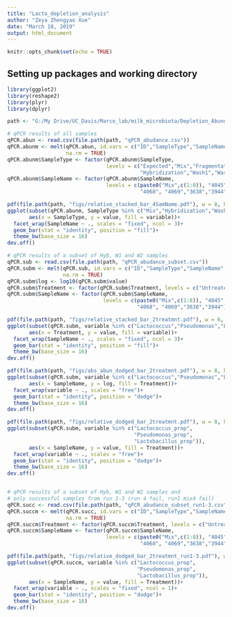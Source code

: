 ```yaml
---
title: "Lacto_depletion_analysis"
author: "Zeya Zhengyao Xue"
date: "March 18, 2019"
output: html_document
---
```


```r
knitr::opts_chunk$set(echo = TRUE)
```

## Setting up packages and working directory 
```r
library(ggplot2)
library(reshape2)
library(plyr)
library(dplyr)

path <- "G:/My Drive/UC_Davis/Marco_lab/milk_microbiota/Depletion_Abundant_sequences/Agilent_SureSelect/sequencing/"
```

```r
# qPCR results of all samples 
qPCR.abun <- read.csv(file.path(path, "qPCR_abudance.csv"))
qPCR.abunm <- melt(qPCR.abun, id.vars = c("ID","SampleType","SampleName"),
                   na.rm = TRUE)
qPCR.abunm$SampleType <- factor(qPCR.abunm$SampleType, 
                                levels = c("Expected","Mix","Fragmentation",
                                           "Hybridization","Wash1","Wash2","Beads"))
qPCR.abunm$SampleName <- factor(qPCR.abunm$SampleName, 
                                levels = c(paste0("Mix",c(1:8)), "4045", "4046", 
                                           "4068", "4069","3638","3944"))

pdf(file.path(path, "figs/relative_stacked_bar_4SamName.pdf"), w = 8, h = 8)
ggplot(subset(qPCR.abunm, SampleType %in% c("Mix","Hybridization","Wash1","Wash2")), 
       aes(x = SampleType, y = value, fill = variable))+
  facet_wrap(SampleName ~ ., scales = "fixed", ncol = 3)+
  geom_bar(stat = "identity", position = "fill")+
  theme_bw(base_size = 16)
dev.off()

# qPCR results of a subset of Hyb, W1 and W2 samples
qPCR.sub <- read.csv(file.path(path, "qPCR_abudance_subset.csv"))
qPCR.subm <- melt(qPCR.sub, id.vars = c("ID","SampleType","SampleName","Treatment"),
                  na.rm = TRUE)
qPCR.subm$log <- log10(qPCR.subm$value)
qPCR.subm$Treatment <- factor(qPCR.subm$Treatment, levels = c("Untreated","Treated"))
qPCR.subm$SampleName <- factor(qPCR.subm$SampleName, 
                               levels = c(paste0("Mix",c(1:8)), "4045", "4046", 
                                          "4068", "4069","3638","3944"))

pdf(file.path(path, "figs/relative_stacked_bar_2treatmnt.pdf"), w = 6, h = 8)
ggplot(subset(qPCR.subm, variable %in% c("Lactococcus","Pseudomonas","Lactobacillus")),
       aes(x = Treatment, y = value, fill = variable))+
  facet_wrap(SampleName ~ ., scales = "fixed", ncol = 3)+
  geom_bar(stat = "identity", position = "fill")+
  theme_bw(base_size = 16)
dev.off()

pdf(file.path(path, "figs/abs_abun_dodged_bar_2treatmnt.pdf"), w = 8, h = 5)
ggplot(subset(qPCR.subm, variable %in% c("Lactococcus","Pseudomonas","Lactobacillus")),
       aes(x = SampleName, y = log, fill = Treatment))+
  facet_wrap(variable ~ ., scales = "free")+
  geom_bar(stat = "identity", position = "dodge")+
  theme_bw(base_size = 16)
dev.off()

pdf(file.path(path, "figs/relative_dodged_bar_2treatmnt.pdf"), w = 8, h = 5)
ggplot(subset(qPCR.subm, variable %in% c("Lactococcus_prop",
                                         "Pseudomonas_prop",
                                         "Lactobacillus_prop")),
       aes(x = SampleName, y = value, fill = Treatment))+
  facet_wrap(variable ~ ., scales = "free")+
  geom_bar(stat = "identity", position = "dodge")+
  theme_bw(base_size = 16)
dev.off()


# qPCR results of a subset of Hyb, W1 and W2 samples and 
# only successful samples from run 1-3 (run 4 fail, run1 mix4 fail)
qPCR.succ <- read.csv(file.path(path, "qPCR_abudance_subset_run1-3.csv"))
qPCR.succm <- melt(qPCR.succ, id.vars = c("ID","SampleType","SampleName","Treatment"),
                   na.rm = TRUE)
qPCR.succm$Treatment <- factor(qPCR.succm$Treatment, levels = c("Untreated","Treated"))
qPCR.succm$SampleName <- factor(qPCR.succm$SampleName, 
                                levels = c(paste0("Mix",c(1:8)), "4045", "4046", 
                                           "4068", "4069","3638","3944"))

pdf(file.path(path, "figs/relative_dodged_bar_2treatmnt_run1-3.pdf"), w = 5, h = 6)
ggplot(subset(qPCR.succm, variable %in% c("Lactococcus_prop",
                                          "Pseudomonas_prop",
                                          "Lactobacillus_prop")),
       aes(x = SampleName, y = value, fill = Treatment))+
  facet_wrap(variable ~ ., scales = "fixed", ncol = 1)+
  geom_bar(stat = "identity", position = "dodge")+
  theme_bw(base_size = 16)
dev.off()

```


